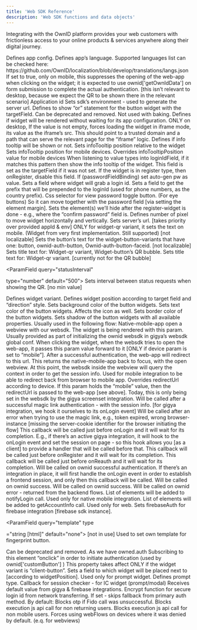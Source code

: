 ```yaml
---
title: 'Web SDK Reference'
description: 'Web SDK functions and data objects'
---
```

Integrating with the OwnID platform provides your web customers with frictionless access to your online products & services anywhere along their digital journey. 

<ParamField query="appConfig" type="IContextConfig" default="none" required>
Defines app config.
</ParamField>

<ParamField query="language" type="string" default="en">
Defines app’s language. Supported languages list can be checked here: https://github.com/OwnID/localization/blob/develop/translations/langs.json
</ParamField>

<ParamField query="asyncMobileRegistration" type="boolean" default="FALSE">
If set to true, only on mobile, this suppresses the opening of the web-app when clicking on the widget; it is expected to use ownid['getOwnIdData'] on form submission to complete the actual authentication.
[this isn’t relevant to desktop, because we expect the QR to be shown there in the relevant scenario]
</ParamField>

<ParamField query="appId" type="string" default="none">
Application id
</ParamField>

<ParamField query="env" type="string" default="Prod">
Sets sdk’s environment - used to generate the server url.
</ParamField>

<ParamField query="addOrStatement" type="boolean" default="TRUE">
Defines to show “or” statement for the button widget with the targetField.
</ParamField>

<ParamField query="forceRender" type="boolean" default="FALSE">
Can be deprecated and removed. Not used with baking. Defines if widget will be rendered without waiting for its app configuration.
</ParamField>

<ParamField query="ssoUrl" type="string" default="undefined">
ONLY on desktop, If the value is not empty, forces loading the widget in iframe mode, its value as the iframe’s src. This should point to a trusted domain and a path that can serve the relevant page for the “iframe” logic.
</ParamField>

<ParamField query="infoTooltip" type="boolean" default="TRUE">
Defines if info tooltip will be shown or not.
</ParamField>

<ParamField query="infoTooltipPosition" type="Position" default="top">
Sets infoTooltip position relative to the widget
</ParamField>

<ParamField query="mobileInfoTooltipPosition" type="Position" default="top">
Sets infoTooltip position for mobile devices. Overrides infoTooltipPosition value for mobile devices
</ParamField>

<ParamField query="loginIdPattern" type="string" default="none">
When listening to value types into loginIdField, if it matches this pattern then show the info tooltip of the widget.
</ParamField>

<ParamField query="passwordField" type="HTMLInputElement" default="Null">
This field is set as the targetField if it was not set. If the widget is in register type, then onRegister, disable this field. If (passwordFieldBinding) set auto-gen pw as value.
</ParamField>

<ParamField query="loginIdField" type="HTMLInputElement" default="Null">
Sets a field where widget will grab a login id.
</ParamField>

<ParamField query="loginIdPrefixField" type="HTMLInputElement | HTMLSelectElement" default="Null">
Sets a field to get the prefix that will be prepended to the loginId (used for phone numbers, as the country prefix).
</ParamField>

<ParamField query="passwordToggle" type="string" default="undefined">
Css selector for view password toggle button. (For eye buttons) So it can move together with the password field [via setting the element margin].
</ParamField>

<ParamField query="confirmPasswordContainer" type="HTMLElement[] | HTMLElement" default="Null">
Sets the element(s) we’ll hide after the register-widget is done - e.g., where the “confirm password” field is.
</ParamField>

<ParamField query="offset" type="[number, number]" default="[0, 0]">
Defines number of pixel to move widget horizontally and vertically.
</ParamField>

<ParamField query="serverUrl" type="string" default="none">
Sets server’s url. [takes priority over provided appId & env]
</ParamField>

<ParamField query="mobileTitle" type="string" default="none">
ONLY for widget-qr variant, it sets the text on mobile. (Widget from very first implementation. Still supported) [not localizable]
</ParamField>

<ParamField query="title" type="string" default="none">
Sets the button’s text for the widget-button-variants that have one: button, ownid-auth-button, Ownid-auth-button-faceid. [not localizable]
</ParamField>

<ParamField query="desktopTitle" type="string" default="none">
Sets title text for: Widget-qr variant, Widget-button’s QR bubble.
</ParamField>

<ParamField query="desktopSubtitle" type="string" default="none">
Sets title text for: Widget-qr variant. [currently not for the QR bubble]
</ParamField>

<ParamField query="statusInterval"

 type="number" default="500">
Sets interval between status requests when showing the QR. [no min value]
</ParamField>

<ParamField query="variant" type="WidgetVariants" default="button-fingerprint">
Defines widget variant.
</ParamField>

<ParamField query="widgetPosition" type="WidgetPosition" default="start">
Defines widget position according to target field and “direction” style.
</ParamField>

<ParamField query="backgroundColor" type="string" default="none">
Sets background color of the button widgets.
</ParamField>

<ParamField query="textColor" type="string" default="none">
Sets text color of the button widgets. Affects the icon as well.
</ParamField>

<ParamField query="borderColor" type="string" default="none">
Sets border color of the button widgets.
</ParamField>

<ParamField query="boxShadow" type="string" default="none">
Sets shadow of the button widgets with all available properties.
</ParamField>

<ParamField query="redirectUrl" type="string" default="none">
Usually used in the following flow: Native-mobile-app open a webview with our websdk. The widget is being rendered with this param. Usually provided as part of initializing the ownid websdk in gigya’s websdk global conf. When clicking the widget, when the websdk tries to open the web-app, it passes this param value forward to it [ONLY if device param is set to “mobile”]. After a successful authentication, the web-app will redirect to this url. This returns the native-mobile-app back to focus, with the open webview. At this point, the websdk inside the webview will query the context in order to get the session info.
</ParamField>

<ParamField query="redirectUrlOverride" type="object" default="none">
Used for mobile integration to be able to redirect back from browser to mobile app. Overrides redirectUrl according to device.
</ParamField>

<ParamField query="device" type="string" default="none">
If this param holds the “mobile” value, then the redirectUrl is passed to the web-app [see above]. Today, this is only being set in the websdk by the gigya screenset integration.
</ParamField>

<ParamField query="onMagicLink" type="Callback" default="none">
Will be called after a successful magic link authentication - with the session info. [for gigya integration, we hook it ourselves to its onLogin event]
</ParamField>

<ParamField query="onMagicLinkError" type="Callback" default="none">
Will be called after an error when trying to use the magic link, e.g., token expired, wrong browser-instance [missing the server-cookie identifier for the browser initiating the flow]
</ParamField>

<ParamField query="onBeforeLogin" type="async Callback" default="none">
This callback will be called just before onLogin and it will wait for its completion. E.g., if there’s an active gigya integration, it will hook to the onLogin event and set the session on page - so this hook allows you [as a client] to provide a handler that will be called before that.
</ParamField>

<ParamField query="onBeforeRegister" type="async Callback" default="none">
This callback will be called just before onRegister and it will wait for its completion.
</ParamField>

<ParamField query="onBeforeReauth" type="async Callback" default="none">
This callback will be called just before onReauth and it will wait for its completion.
</ParamField>

<ParamField query="onLogin" type="Callback" default="none">
Will be called on ownid successful authentication. If there’s an integration in place, it will first handle the onLogin event in order to establish a frontend session, and only then this callback will be called.
</ParamField>

<ParamField query="onRegister" type="Callback" default="none">
Will be called on ownid success.
</ParamField>

<ParamField query="onReauth" type="Callback" default="none">
Will be called on ownid success.
</ParamField>

<ParamField query="onError" type="Callback" default="none">
Will be called on ownid error - returned from the backend flows.
</ParamField>

<ParamField query="notifyLoginParams" type="Key-value list" default="none">
List of elements will be added to notifyLogin call. Used only for native mobile integration.
</ParamField>

<ParamField query="getAccountInfoParams" type="Key-value list" default="none">
List of elements will be added to getAccountInfo call. Used only for web.
</ParamField>

<ParamField query="firebaseAuth" type="firebaseAuth" default="none">
Sets firebaseAuth for firebase integration [firebase sdk instance].
</ParamField>

<ParamField query="template" type

="string [html]" default="none">
[not in use] Used to set own template for fingerprint button.
</ParamField>

<ParamField query="targetElement" type="HTMLElement" default="none">
Can be deprecated and removed. As we have owned.auth Subscribing to this element “onclick” in order to initiate authentication (used by ownid['customButton'] ) This property takes affect ONLY if the widget variant is “client-button”.
</ParamField>

<ParamField query="targetField" type="HTMLInputElement" default="none">
Sets a field to which widget will be placed next to [according to widgetPosition].
</ParamField>

<ParamField query="promptType" type="PromptTypes" default="returning-user">
Used only for prompt widget. Defines prompt type.
</ParamField>

<ParamField query="checkSession" type="() => boolean | Promise<boolean>" default="none">
Callback for session checker - for IC widget (prompt/modal) Receives default value from gigya & firebase integrations.
</ParamField>

<ParamField query="encrypt" type="(data: string | object) => Promise<string>" default="none">
Encrypt function for secure login id from network transferring.
</ParamField>

<ParamField query="skipFallback" type="boolean" default="FALSE">
If set - skips fallback from primary auth method. By default: Blocks otp if Fido call was unsuccessful.
</ParamField>

<ParamField query="onlyReturningUsers" type="boolean" default="FALSE">
Blocks execution js api call for non returning users.
</ParamField>

<ParamField query="onlyMobile" type="boolean" default="FALSE">
Blocks execution js api call for non mobile users.
</ParamField>

<ParamField query="forceClientWebFlows" type="boolean" default="FALSE">
Forces using webFlows on devices where it was denied by default. (e.q. for webviews)
</ParamField>



